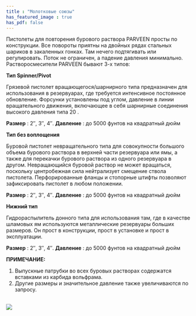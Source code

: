 ```yaml
---
title : "Молотковые союзы"
has_featured_image : true
has_pdf: false
---
```


Пистолеты для повторения бурового раствора PARVEEN просты по конструкции. Все повороты приятны на двойных рядах стальных шариков в закаленных гонках. Там нечего подтягивать или регулировать. Поток не ограничен, а падение давления минимально. Растворосмесители PARVEEN бывают 3-х типов:

**Тип Spinner/Pivot**

Грязевой пистолет вращающегося/шарнирного типа предназначен для использования в резервуарах, где требуется интенсивное постоянное обновление. Форсунки установлены под углом, давление в линии вращательного движения, включающее в себя шарнирные соединения высокого давления типа 20 .

**Размер** : 2″, 3″, 4″. **Давление** : до 5000 фунтов на квадратный дюйм

**Тип без воплощения**

Буровой пистолет невращательного типа для совокупности большого объема бурового раствора в верхней части резервуара или ямы, а также для перекачки бурового раствора из одного резервуара в другом. Невращающийся буровой раствор не может вращаться, поскольку центробежная сила нейтрализует смещение ствола пистолета. Перфорированные фланцы и стопорные штифты позволяют зафиксировать пистолет в любом положении.

**Размер** : 2″, 3″, 4″. **Давление** : до 5000 фунтов на квадратный дюйм

**Нижний тип**

Гидрораспылитель донного типа для использования там, где в качестве шламовых ям используются металлические резервуары больших размеров. Он прост в конструкции, прост в установке и прост в эксплуатации.

**Размер** : 2″, 3″, 4″. **Давление** : до 5000 фунтов на квадратный дюйм

**ПРИМЕЧАНИЕ:**

1.  Выпускные патрубки во всех буровых растворах содержатся вставками из карбида вольфрама.
2.  Другие размеры и значительное давление также увеличиваются по запросу.

<br />
<Image src={image} />